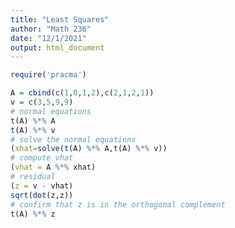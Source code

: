 ```yaml
---
title: "Least Squares"
author: "Math 236"
date: "12/1/2021"
output: html_document
---
```


```r
require('pracma')
```

```r
A = cbind(c(1,0,1,2),c(2,1,2,1))
v = c(3,5,9,9)
# normal equations
t(A) %*% A
t(A) %*% v
# solve the normal equations
(xhat=solve(t(A) %*% A,t(A) %*% v))
# compute vhat
(vhat = A %*% xhat)
# residual
(z = v - vhat)
sqrt(dot(z,z))
# confirm that z is in the orthogonal complement
t(A) %*% z
```

